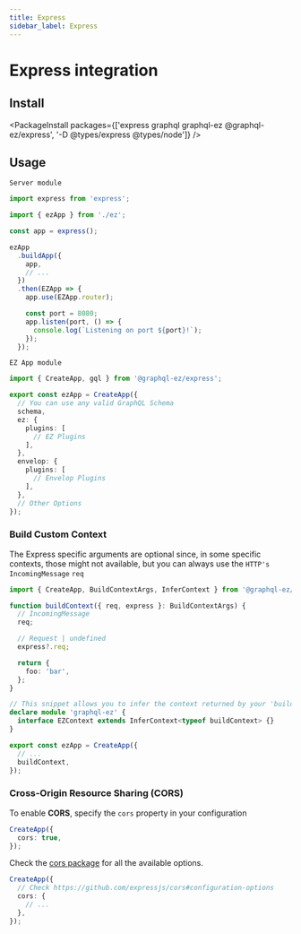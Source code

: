 ```yaml
---
title: Express
sidebar_label: Express
---
```


# Express integration

## Install

<PackageInstall packages={['express graphql graphql-ez @graphql-ez/express', '-D @types/express @types/node']} />

## Usage

`Server module`

```ts
import express from 'express';

import { ezApp } from './ez';

const app = express();

ezApp
  .buildApp({
    app,
    // ...
  })
  .then(EZApp => {
    app.use(EZApp.router);

    const port = 8080;
    app.listen(port, () => {
      console.log(`Listening on port ${port}!`);
    });
  });
```

`EZ App module`

```ts
import { CreateApp, gql } from '@graphql-ez/express';

export const ezApp = CreateApp({
  // You can use any valid GraphQL Schema
  schema,
  ez: {
    plugins: [
      // EZ Plugins
    ],
  },
  envelop: {
    plugins: [
      // Envelop Plugins
    ],
  },
  // Other Options
});
```

### Build Custom Context

The Express specific arguments are optional since, in some specific contexts, those might not available,
but you can always use the `HTTP's IncomingMessage` `req`

```ts
import { CreateApp, BuildContextArgs, InferContext } from '@graphql-ez/express';

function buildContext({ req, express }: BuildContextArgs) {
  // IncomingMessage
  req;

  // Request | undefined
  express?.req;

  return {
    foo: 'bar',
  };
}

// This snippet allows you to infer the context returned by your 'buildContext' and add it to the EZContext interface
declare module 'graphql-ez' {
  interface EZContext extends InferContext<typeof buildContext> {}
}

export const ezApp = CreateApp({
  // ...
  buildContext,
});
```

### Cross-Origin Resource Sharing (CORS)

To enable **CORS**, specify the `cors` property in your configuration

```ts
CreateApp({
  cors: true,
});
```

Check the [cors package](https://github.com/expressjs/cors#configuration-options) for all the available options.

```ts
CreateApp({
  // Check https://github.com/expressjs/cors#configuration-options
  cors: {
    // ...
  },
});
```
